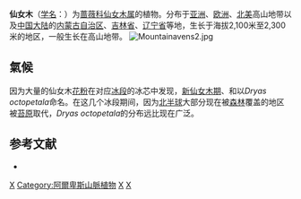 {{Speciesbox
| image = Dryas octopetala Sturm43.jpg
| taxon = Dryas(植物) octopetala
| binomial_authority = [[卡尔·林奈|L.]], 1753
| subdivision_ranks =[[变种|变种]]
| subdivision =
* 仙女木 ''D. o.'' var. ''octopetala''
* [[东亚仙女木|东亚仙女木]] ''D. o.'' var. ''asiatica''
}}

'''仙女木'''（[[学名|学名]]：{{lang|la|''Dryas octopetala''}}）为[[蔷薇科|蔷薇科]][[仙女木属|仙女木属]]的植物。分布于[[亚洲|亚洲]]、[[欧洲|欧洲]]、[[北美|北美]]高山地带以及[[中国大陆|中国大陆]]的[[内蒙古自治区|内蒙古自治区]]、[[吉林省|吉林省]]、[[辽宁省|辽宁省]]等地，生长于海拔2,100米至2,300米的地区，一般生长在高山地带。
[[File:Mountainavens2.jpg|thumb]]

==氣候==
因为大量的仙女木[[花粉|花粉]]在对应[[冰段|冰段]]的冰芯中发现，[[新仙女木期|新仙女木期]]、{{link-en|老仙女木期|Older Dryas}}和{{link-en|最老仙女木期|Oldest Dryas}}以''Dryas octopetala''命名。在这几个冰段期间，因为[[北半球|北半球]]大部分现在被[[森林|森林]]覆盖的地区被[[苔原|苔原]]取代，''Dryas octopetala''的分布远比现在广泛。

== 参考文献 ==
<div class="references-small">
* {{cite web| url =http://www.bioinfo.cn/db05/KmzwSpecies.php?action=view&id=19019| title =仙女木（原变种）| work =《中国高等植物数据库全库》| publisher =中国科学院微生物研究所| author =昆明植物研究所| accessdate =2009-02-25| deadurl =yes| archiveurl =https://web.archive.org/web/20160305052600/http://www.bioinfo.cn/db05/KmzwSpecies.php?action=view&id=19019| archivedate =2016-03-05}}
</div>
{{Taxonbar|from=Q161621}}

[[Category:仙女木属|X]]
[[Category:阿爾卑斯山脈植物|Category:阿爾卑斯山脈植物]]
[[Category:卡尔·林奈命名的生物分类|X]]
[[Category:1753年描述的植物|X]]